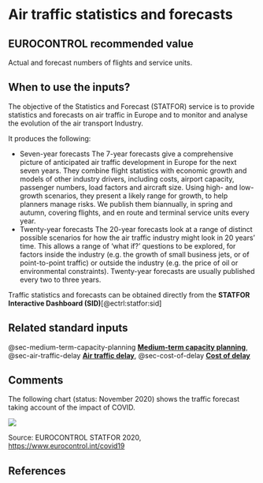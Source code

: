 # Air traffic statistics and forecasts {#air-traffic-statistics-and-forecasts}

## EUROCONTROL recommended value

Actual and forecast numbers of flights and service units.

## When to use the inputs?


The objective of the Statistics and Forecast (STATFOR) service is to provide statistics and forecasts on air traffic in Europe and to monitor and analyse the evolution of the air transport Industry.

It produces the following:

* Seven-year forecasts
  The 7-year forecasts give a comprehensive picture of anticipated
  air traffic development in Europe for the next seven years.
  They combine flight statistics with economic growth and models of
  other industry drivers, including costs, airport capacity,
  passenger numbers, load factors and aircraft size.
  Using high- and low-growth scenarios, they present a likely range
  for growth, to help planners manage risks.
  We publish them biannually, in spring and autumn, covering flights,
  and en route and terminal service units every year.
* Twenty-year forecasts
  The 20-year forecasts look at a range of distinct possible scenarios
  for how the air traffic industry might look in 20 years’ time.
  This allows a range of ‘what if?’ questions to be explored, for factors
  inside the industry (e.g. the growth of small business jets,
  or of point-to-point traffic) or outside the industry (e.g. the price
  of oil or environmental constraints).
  Twenty-year forecasts are usually published every two to three years.

Traffic statistics and forecasts can be obtained directly from the 
**STATFOR Interactive Dashboard (SID)**[@ectrl:statfor:sid] 



## Related standard inputs

@sec-medium-term-capacity-planning [**Medium-term capacity planning**](#sec-medium-term-capacity-planning),
@sec-air-traffic-delay [**Air traffic delay**](#sec-air-traffic-delay),
@sec-cost-of-delay [**Cost of delay**](#sec-cost-of-delay)


## Comments

The following chart (status: November 2020) shows the traffic forecast taking account of the impact of COVID.

![](figures/forecast_2020-2024.png){#traffic-forecast-covid}


Source: EUROCONTROL STATFOR 2020, <https://www.eurocontrol.int/covid19>

## References